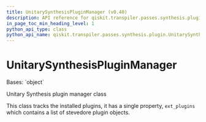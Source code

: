 ```yaml
---
title: UnitarySynthesisPluginManager (v0.40)
description: API reference for qiskit.transpiler.passes.synthesis.plugin.UnitarySynthesisPluginManager in qiskit v0.40
in_page_toc_min_heading_level: 1
python_api_type: class
python_api_name: qiskit.transpiler.passes.synthesis.plugin.UnitarySynthesisPluginManager
---
```


# UnitarySynthesisPluginManager

<Class id="qiskit.transpiler.passes.synthesis.plugin.UnitarySynthesisPluginManager" isDedicatedPage={true} github="https://github.com/qiskit/qiskit/tree/stable/0.23/qiskit/transpiler/passes/synthesis/plugin.py" signature="UnitarySynthesisPluginManager" modifiers="class">
  Bases: `object`

  Unitary Synthesis plugin manager class

  This class tracks the installed plugins, it has a single property, `ext_plugins` which contains a list of stevedore plugin objects.
</Class>


